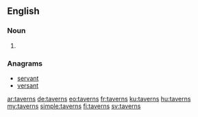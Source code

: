 ==English==

===Noun===
{{head|en|plural}}

# {{plural of|tavern|lang=en}}

===Anagrams===
* [[servant#English|servant]]
* [[versant#English|versant]]

[[ar:taverns]]
[[de:taverns]]
[[eo:taverns]]
[[fr:taverns]]
[[ku:taverns]]
[[hu:taverns]]
[[my:taverns]]
[[simple:taverns]]
[[fi:taverns]]
[[sv:taverns]]